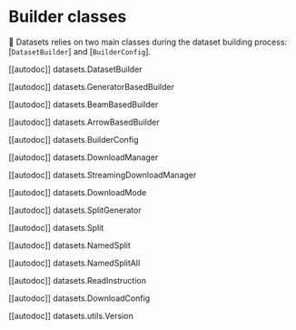 # Builder classes

🤗 Datasets relies on two main classes during the dataset building process: [`DatasetBuilder`] and [`BuilderConfig`].

[[autodoc]] datasets.DatasetBuilder

[[autodoc]] datasets.GeneratorBasedBuilder

[[autodoc]] datasets.BeamBasedBuilder

[[autodoc]] datasets.ArrowBasedBuilder

[[autodoc]] datasets.BuilderConfig

[[autodoc]] datasets.DownloadManager

[[autodoc]] datasets.StreamingDownloadManager

[[autodoc]] datasets.DownloadMode

[[autodoc]] datasets.SplitGenerator

[[autodoc]] datasets.Split

[[autodoc]] datasets.NamedSplit

[[autodoc]] datasets.NamedSplitAll

[[autodoc]] datasets.ReadInstruction

[[autodoc]] datasets.DownloadConfig

[[autodoc]] datasets.utils.Version
